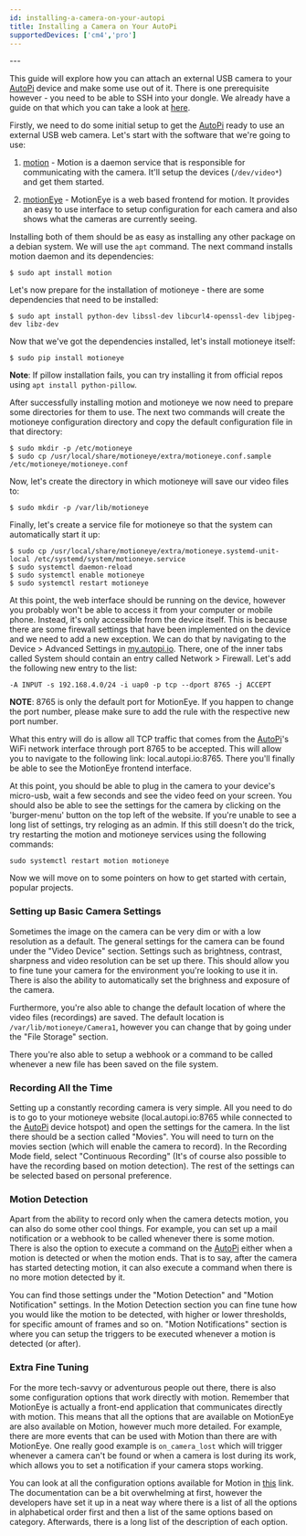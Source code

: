 ```yaml
---
id: installing-a-camera-on-your-autopi
title: Installing a Camera on Your AutoPi
supportedDevices: ['cm4','pro']
---
```


<DeviceSupportBanner supported={frontMatter.supportedDevices} />
---

This guide will explore how you can attach an external USB camera to your [AutoPi](https://www.autopi.io) device and make some use out of it.
There is one prerequisite however - you need to be able to SSH into your dongle. We already have a guide on that which you can
take a look at [here](/developer_guides/how-to-ssh-to-your-device/).

Firstly, we need to do some initial setup to get the [AutoPi](https://www.autopi.io) ready to use an external USB web camera. Let's start with the
software that we're going to use:

1. [motion](https://motion-project.github.io/motion_guide.html) - Motion is a daemon service that is responsible for communicating
with the camera. It'll setup the devices (`/dev/video*`) and get them started.

2. [motionEye](https://github.com/ccrisan/motioneye) - MotionEye is a web based frontend for motion. It provides an
easy to use interface to setup configuration for each camera and also shows what the cameras are currently seeing.

Installing both of them should be as easy as installing any other package on a debian system. We will use the `apt` command.
The next command installs motion daemon and its dependencies:

```
$ sudo apt install motion
```

Let's now prepare for the installation of motioneye - there are some dependencies that need to be installed:

```
$ sudo apt install python-dev libssl-dev libcurl4-openssl-dev libjpeg-dev libz-dev
```

Now that we've got the dependencies installed, let's install motioneye itself:

```
$ sudo pip install motioneye
```

**Note**: If pillow installation fails, you can try installing it from official repos using `apt install python-pillow`.

After successfully installing motion and motioneye we now need to prepare some directories for them to use.
The next two commands will create the motioneye configuration directory and copy the default configuration file in that directory:

```
$ sudo mkdir -p /etc/motioneye
$ sudo cp /usr/local/share/motioneye/extra/motioneye.conf.sample /etc/motioneye/motioneye.conf
```

Now, let's create the directory in which motioneye will save our video files to:

```
$ sudo mkdir -p /var/lib/motioneye
```

Finally, let's create a service file for motioneye so that the system can automatically start it up:

```
$ sudo cp /usr/local/share/motioneye/extra/motioneye.systemd-unit-local /etc/systemd/system/motioneye.service
$ sudo systemctl daemon-reload
$ sudo systemctl enable motioneye
$ sudo systemctl restart motioneye
```

At this point, the web interface should be running on the device, however you probably won't be able to access it from your computer or
mobile phone. Instead, it's only accessible from the device itself. This is because there are some firewall settings that have been
implemented on the device and we need to add a new exception. We can do that by navigating to the Device > Advanced Settings in [my.autopi.io](https://my.autopi.io).
There, one of the inner tabs called System should contain an entry called Network > Firewall. Let's add the following new entry to the list:

```
-A INPUT -s 192.168.4.0/24 -i uap0 -p tcp --dport 8765 -j ACCEPT
```

**NOTE**: 8765 is only the default port for MotionEye. If you happen to change the port number, please make sure to add the rule
with the respective new port number.

What this entry will do is allow all TCP traffic that comes from the [AutoPi](https://www.autopi.io)'s WiFi network interface through port 8765 to be accepted.
This will allow you to navigate to the following link: local.autopi.io:8765. There you'll finally be able to see the MotionEye frontend interface.

At this point, you should be able to plug in the camera to your device's micro-usb, wait a few seconds and see the video feed on your screen.
You should also be able to see the settings for the camera by clicking on the 'burger-menu' button on the top left of the website. If
you're unable to see a long list of settings, try reloging as an admin. If this still doesn't do the trick, try restarting the motion and
motioneye services using the following commands:

```
sudo systemctl restart motion motioneye
```

Now we will move on to some pointers on how to get started with certain, popular projects.

### Setting up Basic Camera Settings

Sometimes the image on the camera can be very dim or with a low resolution as a default. The general settings for the camera can be found under
the "Video Device" section. Settings such as brightness, contrast, sharpness and video resolution can be set up there. This should allow you to
fine tune your camera for the environment you're looking to use it in. There is also the ability to automatically set the brighness and exposure
of the camera. 

Furthermore, you're also able to change the default location of where the video files (recordings) are saved. The default location is
`/var/lib/motioneye/Camera1`, however you can change that by going under the "File Storage" section.

There you're also able to setup a webhook or a command to be called whenever a new file has been saved on the file system.

### Recording All the Time

Setting up a constantly recording camera is very simple. All you need to do is to go to your motioneye website
(local.autopi.io:8765 while connected to the [AutoPi](https://www.autopi.io) device hotspot) and open the settings for the camera. In the list there should be a section
called "Movies". You will need to turn on the movies section (which will enable the camera to record). In the Recording Mode field, select
"Continuous Recording" (It's of course also possible to have the recording based on motion detection). The rest of the settings can be selected
based on personal preference. 

### Motion Detection

Apart from the ability to record only when the camera detects motion, you can also do some other cool things. For example, you
can set up a mail notification or a webhook to be called whenever there is some motion. There is also the option to execute a
command on the [AutoPi](https://www.autopi.io) either when a motion is detected or when the motion ends. That is to say, after the camera has started
detecting motion, it can also execute a command when there is no more motion detected by it.

You can find those settings under the "Motion Detection" and "Motion Notification" settings. In the Motion Detection section you can
fine tune how you would like the motion to be detected, with higher or lower thresholds, for specific amount of frames and so on.
"Motion Notifications" section is where you can setup the triggers to be executed whenever a motion is detected (or after).

### Extra Fine Tuning

For the more tech-savvy or adventurous people out there, there is also some configuration options that work directly with motion.
Remember that MotionEye is actually a front-end application that communicates directly with motion. This means that all the options
that are available on MotionEye are also available on Motion, however much more detailed. For example, there are more events that can
be used with Motion than there are with MotionEye. One really good example is `on_camera_lost` which will trigger whenever a camera
can't be found or when a camera is lost during its work, which allows you to set a notification if your camera stops working.

You can look at all the configuration options available for Motion in [this](https://motion-project.github.io/motion_config.html) link.
The documentation can be a bit overwhelming at first, however the developers have set it up in a neat way where there is a list of
all the options in alphabetical order first and then a list of the same options based on category.
Afterwards, there is a long list of the description of each option. 

